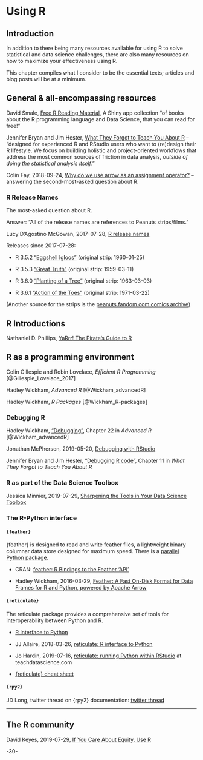 # Using R 



## Introduction

In addition to there being many resources available for using R to solve statistical and data science challenges, there are also many resources on how to maximize your effectiveness using R.

This chapter compiles what I consider to be the essential texts; articles and blog posts will be at a minimum.


## General & all-encompassing resources

David Smale, [Free R Reading Material](https://committedtotape.shinyapps.io/freeR/),  A Shiny app collection "of books about the R programming language and Data Science, that you can read for free!"


Jennifer Bryan and Jim Hester, [What They Forgot to Teach You About R](https://whattheyforgot.org/) -- "designed for experienced R and RStudio users who want to (re)design their R lifestyle. We focus on building holistic and project-oriented workflows that address the most common sources of friction in data analysis, _outside of doing the statistical analysis itself_."

Colin Fay, 2018-09-24, [Why do we use arrow as an assignment operator?](https://colinfay.me/r-assignment/) -- answering the second-most-asked question about R.


### R Release Names

The most-asked question about R. 

Answer: "All of the release names are references to Peanuts strips/films." 

Lucy D'Agostino McGowan, 2017-07-28, [R release names](https://livefreeordichotomize.com/2017/09/28/r-release-names/)


Releases since 2017-07-28:

* R 3.5.2 ["Eggshell Igloos"](https://www.gocomics.com/peanuts/1960/01/25) (original strip: 1960-01-25)

* R 3.5.3 ["Great Truth"](https://www.gocomics.com/peanuts/1959/03/11) (original strip: 1959-03-11)

* R 3.6.0 ["Planting of a Tree"](https://www.gocomics.com/peanuts/1963/03/03) (original strip: 1963-03-03)

* R 3.6.1 ["Action of the Toes"](https://www.gocomics.com/peanuts/1971/03/22) (original strip: 1971-03-22)

(Another source for the strips is the [peanuts.fandom.com comics archive](https://peanuts.fandom.com/wiki/Category:Comic_strips))



## R Introductions

Nathaniel D. Phillips, [YaRrr! The Pirate’s Guide to R](https://bookdown.org/ndphillips/YaRrr/)



## R as a programming environment

Colin Gillespie and Robin Lovelace, _Efficient R Programming_ [@Gillespie_Lovelace_2017]

Hadley Wickham, _Advanced R_ [@Wickham_advancedR]

Hadley Wickham, _R Packages_ [@Wickham_R-packages]


### Debugging R

Hadley Wickham, ["Debugging"](https://adv-r.hadley.nz/debugging.html), Chapter 22 in _Advanced R_ [@Wickham_advancedR]

Jonathan McPherson, 2019-05-20, [Debugging with RStudio](https://support.rstudio.com/hc/en-us/articles/205612627-Debugging-with-RStudio)

Jennifer Bryan and Jim Hester, ["Debugging R code"](https://whattheyforgot.org/debugging-r-code.html), Chapter 11 in _What They Forgot to Teach You About R_


### R as part of the Data Science Toolbox

Jessica Minnier, 2019-07-29, [Sharpening the Tools in Your Data Science Toolbox](https://jminnier-talks.netlify.com/2019_07_jsm_datascienceskills/2019_07_jsm_datascience#1)


### The R-Python interface


#### `{feather}`

{feather} is designed to read and write feather files, a lightweight binary columnar data store designed for maximum speed. There is a [parallel Python package](https://github.com/wesm/feather).


* CRAN: [feather: R Bindings to the Feather 'API'](https://cran.r-project.org/web/packages/feather/index.html)

* Hadley Wickham, 2016-03-29, [Feather: A Fast On-Disk Format for Data Frames for R and Python, powered by Apache Arrow](https://blog.rstudio.com/2016/03/29/feather/)



#### `{reticulate}`

The reticulate package provides a comprehensive set of tools for interoperability between Python and R.

* [R Interface to Python](https://rstudio.github.io/reticulate/)

* JJ Allaire, 2018-03-26, [reticulate: R interface to Python](https://blog.rstudio.com/2018/03/26/reticulate-r-interface-to-python/)

* Jo Hardin, 2019-07-16, [reticulate: running Python within RStudio](https://teachdatascience.com/reticulate/) at teachdatascience.com 


* [{reticulate} cheat sheet](https://resources.rstudio.com/rstudio-developed/reticulate)



#### `{rpy2}`


JD Long, twitter thread on {rpy2} documentation: [twitter thread](https://twitter.com/CMastication/status/1157645891672707072?s=20)




***

## The R community

David Keyes, 2019-07-29, [If You Care About Equity, Use R](https://rfortherestofus.com/2019/07/equity/)



-30-
